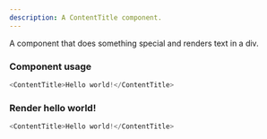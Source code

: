 ```yaml
---
description: A ContentTitle component.
---
```



A component that does something special and renders text in a div.

### Component usage
```js
<ContentTitle>Hello world!</ContentTitle>
```

### Render hello world!

```js live
<ContentTitle>Hello world!</ContentTitle>
```
